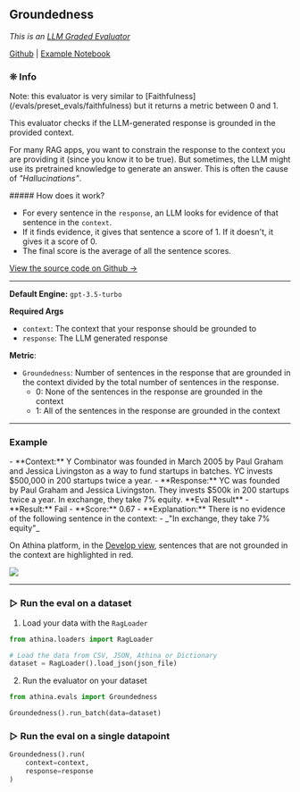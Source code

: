 
## Groundedness

_This is an [LLM Graded Evaluator](/evals/faq/why_does_llm_eval_work)_

[Github](https://github.com/athina-ai/athina-evals/blob/main/athina/evals/llm/groundedness/evaluator.py) | [Example Notebook](https://github.com/athina-ai/athina-evals/blob/main/examples/groundedness.ipynb)

### ❊ Info

<Callout>
  Note: this evaluator is very similar to
  [Faithfulness](/evals/preset_evals/faithfulness) but it returns a metric
  between 0 and 1.
</Callout>

This evaluator checks if the LLM-generated response is grounded in the provided context.

For many RAG apps, you want to constrain the response to the context you are providing it (since you know it to be true).
But sometimes, the LLM might use its pretrained knowledge to generate an answer. This is often the cause of _"Hallucinations"_.

<Callout type="info">
##### How does it work?

- For every sentence in the `response`, an LLM looks for evidence of that sentence in the `context`.
- If it finds evidence, it gives that sentence a score of 1. If it doesn't, it gives it a score of 0.
- The final score is the average of all the sentence scores.

[View the source code on Github →](https://github.com/athina-ai/athina-evals/blob/main/athina/evals/llm/groundedness/evaluator.py)

</Callout>

---

**Default Engine:** `gpt-3.5-turbo`

**Required Args**

- `context`: The context that your response should be grounded to
- `response`: The LLM generated response

**Metric**:

- `Groundedness`: Number of sentences in the response that are grounded in the context divided by the total number of sentences in the response.
  - 0: None of the sentences in the response are grounded in the context
  - 1: All of the sentences in the response are grounded in the context

---

### Example

<Callout type='infos'>
- **Context:** Y Combinator was founded in March 2005 by Paul Graham and Jessica Livingston as a way to fund startups in batches. YC invests $500,000 in 200 startups twice a year.
- **Response:** YC was founded by Paul Graham and Jessica Livingston. They invests $500k in 200 startups twice a year. In exchange, they take 7% equity.

</Callout>

<Callout type='error'>
**Eval Result**
- **Result:** Fail
- **Score:** 0.67
- **Explanation:** There is no evidence of the following sentence in the context:
    - _"In exchange, they take 7% equity"_

</Callout>

On Athina platform, in the [Develop view](/evals/develop_dashboard), sentences that are not grounded in the context are highlighted in red.

<img src="/groundedness-ui.png" />

---

### ▷ Run the eval on a dataset

1. Load your data with the `RagLoader`

```python
from athina.loaders import RagLoader

# Load the data from CSV, JSON, Athina or Dictionary
dataset = RagLoader().load_json(json_file)
```

2. Run the evaluator on your dataset

```python
from athina.evals import Groundedness

Groundedness().run_batch(data=dataset)
```

### ▷ Run the eval on a single datapoint

```python
Groundedness().run(
    context=context,
    response=response
)
```

